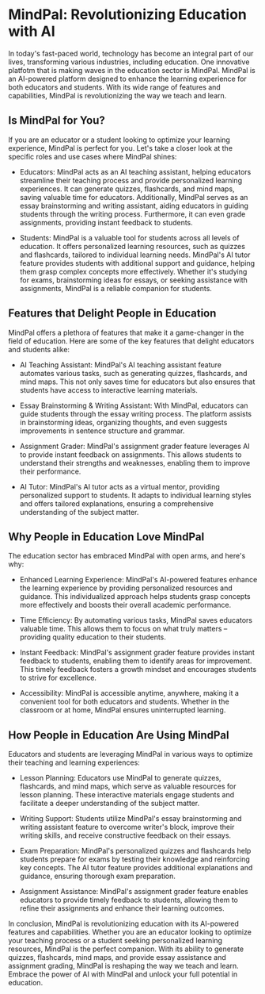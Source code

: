 # MindPal: Revolutionizing Education with AI

In today's fast-paced world, technology has become an integral part of our lives, transforming various industries, including education. One innovative platfotm that is making waves in the education sector is MindPal. MindPal is an AI-powered platform designed to enhance the learning experience for both educators and students. With its wide range of features and capabilities, MindPal is revolutionizing the way we teach and learn.

## Is MindPal for You?

If you are an educator or a student looking to optimize your learning experience, MindPal is perfect for you. Let's take a closer look at the specific roles and use cases where MindPal shines:

- Educators: MindPal acts as an AI teaching assistant, helping educators streamline their teaching process and provide personalized learning experiences. It can generate quizzes, flashcards, and mind maps, saving valuable time for educators. Additionally, MindPal serves as an essay brainstorming and writing assistant, aiding educators in guiding students through the writing process. Furthermore, it can even grade assignments, providing instant feedback to students.

- Students: MindPal is a valuable tool for students across all levels of education. It offers personalized learning resources, such as quizzes and flashcards, tailored to individual learning needs. MindPal's AI tutor feature provides students with additional support and guidance, helping them grasp complex concepts more effectively. Whether it's studying for exams, brainstorming ideas for essays, or seeking assistance with assignments, MindPal is a reliable companion for students.

## Features that Delight People in Education

MindPal offers a plethora of features that make it a game-changer in the field of education. Here are some of the key features that delight educators and students alike:

- AI Teaching Assistant: MindPal's AI teaching assistant feature automates various tasks, such as generating quizzes, flashcards, and mind maps. This not only saves time for educators but also ensures that students have access to interactive learning materials.

- Essay Brainstorming & Writing Assistant: With MindPal, educators can guide students through the essay writing process. The platform assists in brainstorming ideas, organizing thoughts, and even suggests improvements in sentence structure and grammar.

- Assignment Grader: MindPal's assignment grader feature leverages AI to provide instant feedback on assignments. This allows students to understand their strengths and weaknesses, enabling them to improve their performance.

- AI Tutor: MindPal's AI tutor acts as a virtual mentor, providing personalized support to students. It adapts to individual learning styles and offers tailored explanations, ensuring a comprehensive understanding of the subject matter.

## Why People in Education Love MindPal

The education sector has embraced MindPal with open arms, and here's why:

- Enhanced Learning Experience: MindPal's AI-powered features enhance the learning experience by providing personalized resources and guidance. This individualized approach helps students grasp concepts more effectively and boosts their overall academic performance.

- Time Efficiency: By automating various tasks, MindPal saves educators valuable time. This allows them to focus on what truly matters – providing quality education to their students.

- Instant Feedback: MindPal's assignment grader feature provides instant feedback to students, enabling them to identify areas for improvement. This timely feedback fosters a growth mindset and encourages students to strive for excellence.

- Accessibility: MindPal is accessible anytime, anywhere, making it a convenient tool for both educators and students. Whether in the classroom or at home, MindPal ensures uninterrupted learning.

## How People in Education Are Using MindPal

Educators and students are leveraging MindPal in various ways to optimize their teaching and learning experiences:

- Lesson Planning: Educators use MindPal to generate quizzes, flashcards, and mind maps, which serve as valuable resources for lesson planning. These interactive materials engage students and facilitate a deeper understanding of the subject matter.

- Writing Support: Students utilize MindPal's essay brainstorming and writing assistant feature to overcome writer's block, improve their writing skills, and receive constructive feedback on their essays.

- Exam Preparation: MindPal's personalized quizzes and flashcards help students prepare for exams by testing their knowledge and reinforcing key concepts. The AI tutor feature provides additional explanations and guidance, ensuring thorough exam preparation.

- Assignment Assistance: MindPal's assignment grader feature enables educators to provide timely feedback to students, allowing them to refine their assignments and enhance their learning outcomes.

In conclusion, MindPal is revolutionizing education with its AI-powered features and capabilities. Whether you are an educator looking to optimize your teaching process or a student seeking personalized learning resources, MindPal is the perfect companion. With its ability to generate quizzes, flashcards, mind maps, and provide essay assistance and assignment grading, MindPal is reshaping the way we teach and learn. Embrace the power of AI with MindPal and unlock your full potential in education.